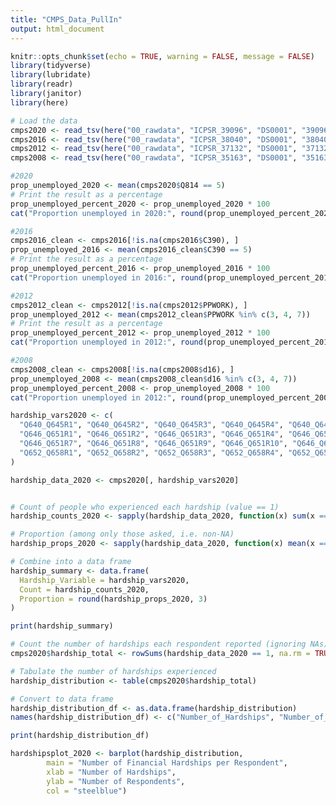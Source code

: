 ```yaml
---
title: "CMPS_Data_PullIn"
output: html_document
---
```


```r
knitr::opts_chunk$set(echo = TRUE, warning = FALSE, message = FALSE)
library(tidyverse)
library(lubridate)
library(readr)
library(janitor)
library(here)

```

```r
# Load the data
cmps2020 <- read_tsv(here("00_rawdata", "ICPSR_39096", "DS0001", "39096-0001-Data.tsv"))
cmps2016 <- read_tsv(here("00_rawdata", "ICPSR_38040", "DS0001", "38040-0001-Data.tsv"))
cmps2012 <- read_tsv(here("00_rawdata", "ICPSR_37132", "DS0001", "37132-0001-Data.tsv"))
cmps2008 <- read_tsv(here("00_rawdata", "ICPSR_35163", "DS0001", "35163-0001-Data.tsv"))
```

```r
#2020
prop_unemployed_2020 <- mean(cmps2020$Q814 == 5)
# Print the result as a percentage
prop_unemployed_percent_2020 <- prop_unemployed_2020 * 100
cat("Proportion unemployed in 2020:", round(prop_unemployed_percent_2020, 2), "%\n")

#2016
cmps2016_clean <- cmps2016[!is.na(cmps2016$C390), ]
prop_unemployed_2016 <- mean(cmps2016_clean$C390 == 5)
# Print the result as a percentage
prop_unemployed_percent_2016 <- prop_unemployed_2016 * 100
cat("Proportion unemployed in 2016:", round(prop_unemployed_percent_2016, 2), "%\n")

#2012
cmps2012_clean <- cmps2012[!is.na(cmps2012$PPWORK), ]
prop_unemployed_2012 <- mean(cmps2012_clean$PPWORK %in% c(3, 4, 7))
# Print the result as a percentage
prop_unemployed_percent_2012 <- prop_unemployed_2012 * 100
cat("Proportion unemployed in 2012:", round(prop_unemployed_percent_2012, 2), "%\n")

#2008
cmps2008_clean <- cmps2008[!is.na(cmps2008$d16), ]
prop_unemployed_2008 <- mean(cmps2008_clean$d16 %in% c(3, 4, 7))
prop_unemployed_percent_2008 <- prop_unemployed_2008 * 100
cat("Proportion unemployed in 2012:", round(prop_unemployed_percent_2008, 2), "%\n")


```

```r
hardship_vars2020 <- c(
  "Q640_Q645R1", "Q640_Q645R2", "Q640_Q645R3", "Q640_Q645R4", "Q640_Q645R5", "Q640_Q645R6",
  "Q646_Q651R1", "Q646_Q651R2", "Q646_Q651R3", "Q646_Q651R4", "Q646_Q651R5", "Q646_Q651R6",
  "Q646_Q651R7", "Q646_Q651R8", "Q646_Q651R9", "Q646_Q651R10", "Q646_Q651R11",
  "Q652_Q658R1", "Q652_Q658R2", "Q652_Q658R3", "Q652_Q658R4", "Q652_Q658R5", "Q652_Q658R6", "Q652_Q658R7"
)

hardship_data_2020 <- cmps2020[, hardship_vars2020]


# Count of people who experienced each hardship (value == 1)
hardship_counts_2020 <- sapply(hardship_data_2020, function(x) sum(x == 1, na.rm = TRUE))

# Proportion (among only those asked, i.e. non-NA)
hardship_props_2020 <- sapply(hardship_data_2020, function(x) mean(x == 1, na.rm = TRUE))

# Combine into a data frame
hardship_summary <- data.frame(
  Hardship_Variable = hardship_vars2020,
  Count = hardship_counts_2020,
  Proportion = round(hardship_props_2020, 3)
)

print(hardship_summary)

# Count the number of hardships each respondent reported (ignoring NAs)
cmps2020$hardship_total <- rowSums(hardship_data_2020 == 1, na.rm = TRUE)

# Tabulate the number of hardships experienced
hardship_distribution <- table(cmps2020$hardship_total)

# Convert to data frame
hardship_distribution_df <- as.data.frame(hardship_distribution)
names(hardship_distribution_df) <- c("Number_of_Hardships", "Number_of_Respondents")

print(hardship_distribution_df)

hardshipsplot_2020 <- barplot(hardship_distribution, 
        main = "Number of Financial Hardships per Respondent",
        xlab = "Number of Hardships",
        ylab = "Number of Respondents",
        col = "steelblue")
```


```r


```